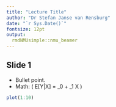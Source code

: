 ```yaml
---
title: "Lecture Title"
author: "Dr Stefan Janse van Rensburg"
date: "`r Sys.Date()`"
fontsize: 12pt
output: 
  rmdNMUsimple::nmu_beamer
---
```


## Slide 1
- Bullet point.
- Math: \( E[Y|X] = \beta_0 + \beta_1 X \)

```r
plot(1:10)
```